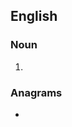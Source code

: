 ==English==

===Noun===
{{head|en|noun form}}

# {{plural of|residue|lang=en}}

===Anagrams===
* {{anagrams|en|a=deeirssu|diureses|reissued}}